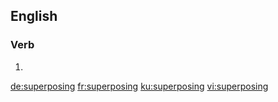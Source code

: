 ==English==

===Verb===
{{head|en|present participle}}

# {{present participle of|superpose|lang=en|nocat=1}}

[[de:superposing]]
[[fr:superposing]]
[[ku:superposing]]
[[vi:superposing]]